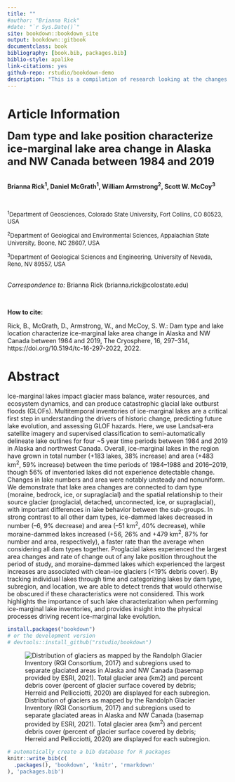 ```yaml
--- 
title: ""
#author: "Brianna Rick"
#date: "`r Sys.Date()`"
site: bookdown::bookdown_site
output: bookdown::gitbook
documentclass: book
bibliography: [book.bib, packages.bib]
biblio-style: apalike
link-citations: yes
github-repo: rstudio/bookdown-demo
description: "This is a compilation of research looking at the changes in glacial lakes over time in Alaska, and drainage events from ice-dammed lakes from 1985 to 2020."
---
```

# Article Information

<font size = "5"> **Dam type and lake position characterize ice-marginal lake area change in Alaska and NW Canada between 1984 and 2019** </font>

<br>
**Brianna Rick^1^, Daniel McGrath^1^, William Armstrong^2^, Scott W. McCoy^3^**

<br>


<font size = "2">^1^Department of Geosciences, Colorado State University, Fort Collins, CO 80523, USA

^2^Department of Geological and Environmental Sciences, Appalachian State University, Boone, NC 28607, USA

^3^Department of Geological Sciences and Engineering, University of Nevada, Reno, NV 89557, USA</font>

<br>
*Correspondence to:* Brianna Rick (brianna.rick@colostate.edu)

<br>

**How to cite:**

Rick, B., McGrath, D., Armstrong, W., and McCoy, S. W.: Dam type and lake location characterize ice-marginal lake area change in Alaska and NW Canada between 1984 and 2019, The Cryosphere, 16, 297–314, https://doi.org/10.5194/tc-16-297-2022, 2022.

# Abstract

Ice-marginal lakes impact glacier mass balance, water resources, and ecosystem dynamics, and can produce catastrophic glacial lake outburst floods (GLOFs). Multitemporal inventories of ice-marginal lakes are a critical first step in understanding the drivers of historic change, predicting future lake evolution, and assessing GLOF hazards. Here, we use Landsat-era satellite imagery and supervised classification to semi-automatically delineate lake outlines for four ~5 year time periods between 1984 and 2019 in Alaska and northwest Canada. Overall, ice-marginal lakes in the region have grown in total number (+183 lakes, 38% increase) and area (+483 km^2^, 59% increase) between the time periods of 1984–1988 and 2016–2019, though 56% of inventoried lakes did not experience detectable change. Changes in lake numbers and area were notably unsteady and nonuniform. We demonstrate that lake area changes are connected to dam type (moraine, bedrock, ice, or supraglacial) and the spatial relationship to their source glacier (proglacial, detached, unconnected, ice, or supraglacial), with important differences in lake behavior between the sub-groups. In strong contrast to all other dam types, ice-dammed lakes decreased in number (–6, 9% decrease) and area (–51 km^2^, 40% decrease), while moraine-dammed lakes increased (+56, 26% and +479 km^2^, 87% for number and area, respectively), a faster rate than the average when considering all dam types together. Proglacial lakes experienced the largest area changes and rate of change out of any lake position throughout the period of study, and moraine-dammed lakes which experienced the largest increases are associated with clean-ice glaciers (<19% debris cover). By tracking individual lakes through time and categorizing lakes by dam type, subregion, and location, we are able to detect trends that would otherwise be obscured if these characteristics were not considered. This work highlights the importance of such lake characterization when performing ice-marginal lake inventories, and provides insight into the physical processes driving recent ice-marginal lake evolution.  <br>

```r
install.packages("bookdown")
# or the development version
# devtools::install_github("rstudio/bookdown")
```


![Distribution of glaciers as mapped by the Randolph Glacier Inventory (RGI Consortium, 2017) and subregions used to separate glaciated areas in Alaska and NW Canada (basemap provided by ESRI, 2021). Total glacier area (km^2^) and percent debris cover (percent of glacier surface covered by debris; Herreid and Pellicciotti, 2020) are displayed for each subregion.](/Users\Bri\Documents\CSU\EnvDataScience2022\bookdown-demo\images/f01.jpg)

```r
# automatically create a bib database for R packages
knitr::write_bib(c(
  .packages(), 'bookdown', 'knitr', 'rmarkdown'
), 'packages.bib')

```
